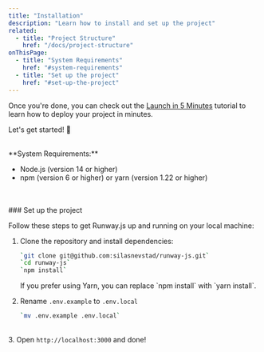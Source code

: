 ```yaml
---
title: "Installation"
description: "Learn how to install and set up the project"
related:
  - title: "Project Structure"
    href: "/docs/project-structure"
onThisPage:
  - title: "System Requirements"
    href: "#system-requirements"
  - title: "Set up the project"
    href: "#set-up-the-project"
---
```


Once you're done, you can check out the [Launch in 5 Minutes](/docs/tutorials/launch-in-5-minutes) tutorial to learn how to deploy your project in minutes.

Let's get started! 🚀

<br/>

<div id="system-requirements" />
**System Requirements:**

<ul className="ml-0.5 list-disc list-inside flex flex-col gap-2 whitespace-nowrap text-sm">
    <li>
        <TextLink href="https://nodejs.org/en/" className="text-blue-500" underline>Node.js (version 14 or higher)</TextLink>
    </li>
    <li>
        <div className="flex items-center">
        <TextLink href="https://www.npmjs.com/" className="text-blue-500" underline>npm (version 6 or higher)</TextLink>
        <span className="text-sm mx-2 ml-4">or</span> <TextLink href="https://yarnpkg.com/" className="text-sm text-blue-500">yarn (version 1.22 or higher)</TextLink>
        </div>
    </li>
</ul>

<br/>
<Divider />
<br/>

<div id="set-up-the-project" />
### Set up the project

Follow these steps to get Runway.js up and running on your local machine:

1. Clone the repository and install dependencies:

    ```bash
    `git clone git@github.com:silasnevstad/runway-js.git`
    `cd runway-js`
    `npm install`
    ```

    <Info>
        If you prefer using Yarn, you can replace `npm install` with `yarn install`.
    </Info>
    <br />
2. Rename `.env.example` to `.env.local`
    ```bash
    `mv .env.example .env.local`
    ```

    [//]: # (<Warning>)

[//]: # (    Make sure to update the values in `.env.local` with your own API keys and other sensitive information. Never commit this file to version control.)

[//]: # (</Warning>)
    <br />
3. Open `http://localhost:3000` and done!

<br />
<br />
<br />
